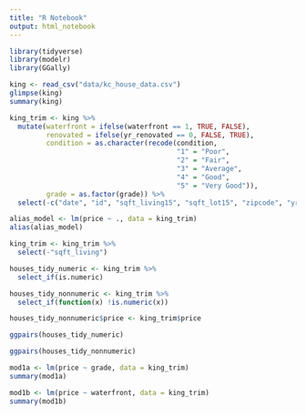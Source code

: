 ```yaml
---
title: "R Notebook"
output: html_notebook
---
```


```r
library(tidyverse)
library(modelr)
library(GGally)
```

```r
king <- read_csv("data/kc_house_data.csv")
glimpse(king)
summary(king)
```

```r
king_trim <- king %>%
  mutate(waterfront = ifelse(waterfront == 1, TRUE, FALSE),
         renovated = ifelse(yr_renovated == 0, FALSE, TRUE),
         condition = as.character(recode(condition,
                                         "1" = "Poor",
                                         "2" = "Fair",
                                         "3" = "Average",
                                         "4" = "Good", 
                                         "5" = "Very Good")),
         grade = as.factor(grade)) %>%
  select(-c("date", "id", "sqft_living15", "sqft_lot15", "zipcode", "yr_renovated")) 
```

```r
alias_model <- lm(price ~ ., data = king_trim)
alias(alias_model)
```

```r
king_trim <- king_trim %>%
  select(-"sqft_living")
```

```r
houses_tidy_numeric <- king_trim %>%
  select_if(is.numeric)

houses_tidy_nonnumeric <- king_trim %>%
  select_if(function(x) !is.numeric(x))

houses_tidy_nonnumeric$price <- king_trim$price

ggpairs(houses_tidy_numeric)
```

```r
ggpairs(houses_tidy_nonnumeric)
```


```r
mod1a <- lm(price ~ grade, data = king_trim)
summary(mod1a)
```

```r
mod1b <- lm(price ~ waterfront, data = king_trim)
summary(mod1b)
```

